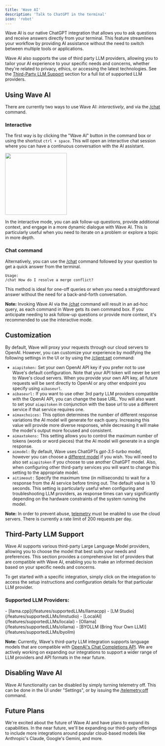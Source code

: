 ```yaml
---
title: 'Wave AI'
description: 'Talk to ChatGPT in the terminal'
icon: 'robot'
---
```


Wave AI is our native ChatGPT integration that allows you to ask questions and receive answers directly from your terminal. This feature streamlines your workflow by providing AI assistance without the need to switch between multiple tools or applications.

Wave AI also supports the use of third party LLM providers, allowing you to tailor your AI experience to your specific needs and concerns, whether they're related to privacy, ethics, or accessing the latest technologies. See the [Third-Party LLM Support](#third-party-llm-support) section for a full list of supported LLM providers.

## Using Wave AI
​There are currently two ways to use Wave AI: *interactively*, and via the [/chat](/reference/slashcommands#chat) command.

### Interactive

The first way is by clicking the "Wave AI" button in the command box or using the shortcut `ctrl + space`. This will open an interactive chat session where you can have a continuous conversation with the AI assistant.

<img height="200" src="/images/waveai.gif" />

In the interactive mode, you can ask follow-up questions, provide additional context, and engage in a more dynamic dialogue with Wave AI. This is particularly useful when you need to iterate on a problem or explore a topic in more depth.

### Chat command
Alternatively, you can use the [/chat](/reference/slashcommands#chat) command followed by your question to get a quick answer from the terminal.
```x
Usage:
/chat How do I resolve a merge conflict?
```

This method is ideal for one-off queries or when you need a straightforward answer without the need for a back-and-forth conversation.

**Note:** Invoking Wave AI via the [/chat](/reference/slashcommands#chat) command will result in an ad-hoc query, as each command in Wave gets its own command box. If you anticipate needing to ask follow-up questions or provide more context, it's recommended to use the interactive mode.

## Customization

By default, Wave will proxy your requests through our cloud servers to OpenAI. However, you can customize your experience by modifying the following settings in the UI or by using the [/client:set](/reference/slashcommands#client-set) command:

- `aiapitoken:` Set your own OpenAI API key if you prefer not to use Wave's default configuration. Note that your API token will never be sent to Wave's cloud servers. When you provide your own API key, all future requests will be sent directly to OpenAI or any other endpoint you specify using `aibaseurl`.
- `aibaseurl:` If you want to use other 3rd party LLM providers compatible with the OpenAI API, you can change the base URL. You will also want to set your `aiapitoken` in conjunction with the base url to use a different service if that service requires one.
- `aimaxchoices:` This option determines the number of different response variations the AI model will generate for each query. Increasing this value will provide more diverse responses, while decreasing it will make the model's output more focused and consistent.
- `aimaxtokens:` This setting allows you to control the maximum number of tokens (words or word pieces) that the AI model will generate in a single response.
- `aimodel:` By default, Wave uses ChatGPTs *gpt-3.5-turbo* model, however you can choose a [different model](https://platform.openai.com/docs/models/overview) if you wish. You will need to also set `aiapitoken` if you choose to use another ChatGPT model. Also, when configuring other third-party services you will want to change this setting to the appropriate model.
- `aitimeout:` Specify the maximum time (in milliseconds) to wait for a response from the AI service before timing out. The default value is 10 seconds. This setting is particularly useful when configuring and troubleshooting LLM providers, as response times can vary significantly depending on the hardware constraints of the system running the model.

**Note:** In order to prevent abuse, [telemetry](/reference/telemetry) must be enabled to use the cloud servers. There is currently a rate limit of 200 requests per day.

## Third-Party LLM Support
Wave AI supports various third-party Large Language Model providers, allowing you to choose the model that best suits your needs and preferences. This section provides a comprehensive list of providers that are compatible with Wave AI, enabling you to make an informed decision based on your specific needs and concerns.

To get started with a specific integration, simply click on the integration to access the setup instructions and configuration details for that particular LLM provider.

### Supported LLM Providers:
<AccordionGroup>
  <Accordion title="Local LLM Providers">
    - [llama.cpp](/features/supportedLLMs/llamacpp)
    - [LM Studio](/features/supportedLLMs/lmstudio)
    - [LocalAI](/features/supportedLLMs/localai)
    - [Ollama](/features/supportedLLMs/ollama)
    - [BYOLLM (Bring Your Own LLM)](/features/supportedLLMs/byollm)
  </Accordion>
</AccordionGroup>

<AccordionGroup>
  <Accordion title="Cloud-based LLM Providers">
  </Accordion>
</AccordionGroup>


**Note:** Currently, Wave's third-party LLM integration supports language models that are compatible with [OpenAI's Chat Completions API](https://platform.openai.com/docs/api-reference/chat). We are actively working on expanding our integrations to support a wider range of LLM providers and API formats in the near future.

## Disabling Wave AI

Wave AI functionality can be disabled by simply turning telemetry off. This can be done in the UI under "Settings", or by issuing the [/telemetry:off](/reference/slashcommands#telemetry-off) command.

## Future Plans
We're excited about the future of Wave AI and have plans to expand its capabilities. In the near future, we'll be expanding our third-party offerings to include more integrations around popular cloud-based models like Anthropic's Claude, Google's Gemini, and more.